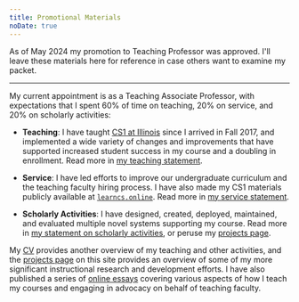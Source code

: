 ```yaml
---
title: Promotional Materials
noDate: true
---
```


As of May 2024 my promotion to Teaching Professor was approved.
I'll leave these materials here for reference in case others want to examine my packet.

---

My current appointment is as a Teaching Associate Professor, with expectations
that I spent 60% of time on teaching, 20% on service, and 20% on scholarly
activities:

* **Teaching**: I have taught [CS1 at Illinois](https://www.cs124.org/) since I arrived in Fall 2017, and implemented a wide variety of changes and improvements that have supported increased student success in my course and a doubling in enrollment.
Read more in [my teaching statement](/statements/teaching).

* **Service**: I have led efforts to improve our undergraduate curriculum and the teaching faculty hiring process.
I have also made my CS1 materials publicly available at [`learncs.online`](https://learncs.online).
Read more in [my service statement](/statements/service).

* **Scholarly Activities**: I have designed, created, deployed, maintained, and evaluated multiple novel systems supporting my course.
Read more in [my statement on scholarly activities](/statements/scholarly), or peruse my [projects page](+/projects).

My [CV](+/CV) provides another overview of my teaching and other activities, and the [projects page](+/projects) on this site provides an overview of some of my more significant instructional research and development efforts.
I have also published a series of [online essays](+/essays) covering various aspects of how I teach my courses and engaging in advocacy on behalf of teaching faculty.
